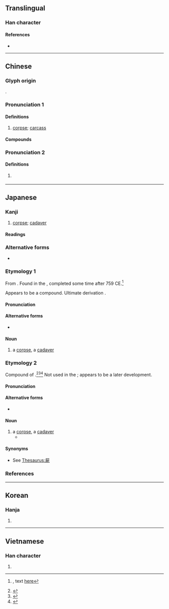 {{also|尸}}
{{character info/new}}
==Translingual==

===Han character===
{{Han char|rn=44|rad=尸|as=06|sn=9|four=77211|canj=SMNP|ids=⿸尸死}}

====References====
* {{Han ref|kx=0301.240|dkj=07688|dj=0598.140|hdz=20971.090|uh=5C4D|ud=23629|bh=ABCD|bd=43981}}

----

==Chinese==

===Glyph origin===
{{Han etym}}
{{Han compound|尸|死|ls=ic}}.

===Pronunciation 1===
{{zh-forms|s=尸|alt=尸}}
{{zh-pron
|m=shī
|c=si1
|h=pfs=sṳ̂
|md=sĭ
|mn=si
|mn-t=si1
|w=1sr
|mc=1
|oc=y,1
|cat=n
}}

====Definitions====
{{zh-hanzi}}

# [[corpse]]; [[carcass]] {{zh-mw|具|c:條}}

====Compounds====
{{zh-der|五馬分屍|伍員鞭屍|伏屍|借屍還魂|停屍|停屍間|全屍|分屍|劈屍萬段|喪屍|屍山血海|屍格|屍橫遍野|屍櫬|屍蠟|屍變|屍靈|屍首|屍骨|屍骨早寒|屍骨未寒|屍骨無存|屍骸|屍體|戮屍|拋屍露骨|挺屍|撞屍|收屍|暴屍於市|檢屍|死屍|殭屍|毀屍滅跡|浮屍|焚屍揚灰|碎屍萬段|簡屍|蒸骨驗屍|血海屍山|行屍視肉|裹屍|裹屍馬革|詐屍|認屍|走肉行屍|走骨行屍|遊營撞屍|陳屍|鞭屍|馬革裹屍|驗屍}}

===Pronunciation 2===
{{zh-forms|s=尸}}
{{zh-pron
|m=shì
|mc=2
|oc=n,2
|cat=
}}

====Definitions====
{{zh-hanzi}}

# {{zh-hg}} {{rfdef|zh}}

----

==Japanese==

===Kanji===
{{ja-kanji|grade=|rs=尸06}}

# [[corpse]]; [[cadaver]]

====Readings====
{{ja-readings
|goon=し
|kanon=し
|kun=かばね-, しかばね-
}}

===Alternative forms===
* {{ja-l|尸}}

===Etymology 1===
{{ja-kanjitab|かばね|yomi=k}}

From {{inh|ja|ojp|sort=かばね|-}}.  Found in the ''{{w|Man'yōshū}}'', completed some time after 759 CE.<ref>{{RQ:Manyoshu|18|4094}}, text [http://jti.lib.virginia.edu/japanese/manyoshu/Man18Yo.html#4094 here]</ref>

Appears to be a compound.  Ultimate derivation {{unk|lang=ja|sort=かばね|nocap=1}}.

====Pronunciation====
{{ja-pron|yomi=k|かばね|acc=0|acc_ref=DJR,NHK}}

====Alternative forms====
* {{ja-l|尸}} {{qualifier|mainly used for compounds, like {{m|ja|尸所|tr=kabane-dokoro}}}}

====Noun====
{{ja-noun|かばね}}

# a [[corpse]], a [[cadaver]]

===Etymology 2===
{{ja-kanjitab|yomi=k|しかばね}}

Compound of {{compound|lang=ja|sort=しかばね|死|tr1=shi|t1=death; dead|屍|tr2=kabane|t2=corpse}}.<ref name="KDJ">{{R:Kokugo Dai Jiten}}</ref><ref name="DJR">{{R:Daijirin}}</ref><ref name="DJS">{{R:Daijisen}}</ref>  Not used in the ''{{w|Man'yōshū}}''; appears to be a later development.

====Pronunciation====
{{ja-pron|yomi=k|しかばね|acc=0|dev=1|acc_ref=DJR,NHK}}

====Alternative forms====
* {{ja-l|尸}} {{qualifier|mainly used for compounds, like {{m|ja|尸冠|tr=shikabane kanmuri}}}}

====Noun====
{{ja-noun|しかばね}}

# a [[corpse]], a [[cadaver]]
#* {{quote-book||date=Jul 5 2014||{{laja|決闘王の記憶 －決闘都市編－}}|trans-title=Memories of the Duel King －Battle City Edition－|chapter={{jaru|オベリスクの[巨](きょ)[神](しん)[兵](へい)}}|trans-chapter=Obelisk the Giant God Soldier|language=Japanese|publisher={{w|Konami}}|||{{ja-usex|その者、降%臨せしむれば、灼%熱の疾%風%大%地に吹き荒れ、生きとし生ける者すべて'''屍'''とならん。|^その もの、こう%りんせし むれば、しゃく%ねつ の しっ%ぷう% だい%ち に ふきあれ、いきとし.いける もの すべて '''しかばね''' とならん。|Once this being descends with burning winds sweeping over the land, all living things shall turn into corpses.}}}}

====Synonyms====
* See [[Thesaurus:屍]]

===References===
<references/>

{{cln|ja|words with multiple readings}}
{{C|ja|Death|sort=しかばね}}

----

==Korean==

===Hanja===
{{ko-hanja|hangeul=시|rv=si|mr=si}}

# {{defn|lang=ko|sort=尸06}}

----

==Vietnamese==

===Han character===
{{vi-hantu|[[thi]], [[thây]]|rs=尸06}}

# {{defn|lang=vi|sort=尸06}}